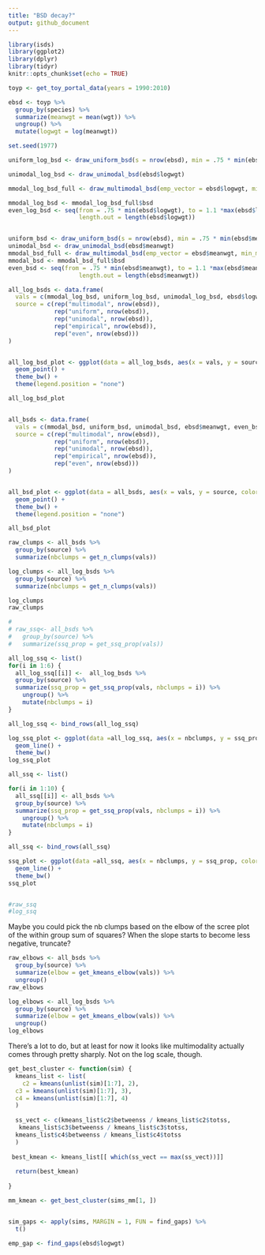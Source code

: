 ```yaml
---
title: "BSD decay?"
output: github_document
---
```


```r
library(isds)
library(ggplot2)
library(dplyr)
library(tidyr)
knitr::opts_chunk$set(echo = TRUE)

toyp <- get_toy_portal_data(years = 1990:2010)

ebsd <- toyp %>%
  group_by(species) %>%
  summarize(meanwgt = mean(wgt)) %>%
  ungroup() %>%
  mutate(logwgt = log(meanwgt))

set.seed(1977)

uniform_log_bsd <- draw_uniform_bsd(s = nrow(ebsd), min = .75 * min(ebsd$logwgt), max = 1.1 *max(ebsd$logwgt))

unimodal_log_bsd <- draw_unimodal_bsd(ebsd$logwgt)

mmodal_log_bsd_full <- draw_multimodal_bsd(emp_vector = ebsd$logwgt, min_sd_coeff = 1, max_sd_coeff = 2)

mmodal_log_bsd <- mmodal_log_bsd_full$bsd
even_log_bsd <- seq(from = .75 * min(ebsd$logwgt), to = 1.1 *max(ebsd$logwgt),
                    length.out = length(ebsd$logwgt))


uniform_bsd <- draw_uniform_bsd(s = nrow(ebsd), min = .75 * min(ebsd$meanwgt), max = 1.1 * max(ebsd$meanwgt))
unimodal_bsd <- draw_unimodal_bsd(ebsd$meanwgt)
mmodal_bsd_full <- draw_multimodal_bsd(emp_vector = ebsd$meanwgt, min_mode_gap = 20, min_sd_coeff = 1, max_sd_coeff = 3)
mmodal_bsd <- mmodal_bsd_full$bsd
even_bsd <- seq(from = .75 * min(ebsd$meanwgt), to = 1.1 *max(ebsd$meanwgt),
                    length.out = length(ebsd$meanwgt))
```


```r

all_log_bsds <- data.frame(
  vals = c(mmodal_log_bsd, uniform_log_bsd, unimodal_log_bsd, ebsd$logwgt, even_log_bsd),
  source = c(rep("multimodal", nrow(ebsd)),
             rep("uniform", nrow(ebsd)), 
             rep("unimodal", nrow(ebsd)),
             rep("empirical", nrow(ebsd)),
             rep("even", nrow(ebsd)))
)


all_log_bsd_plot <- ggplot(data = all_log_bsds, aes(x = vals, y = source, color = source)) +
  geom_point() +
  theme_bw() +
  theme(legend.position = "none")

all_log_bsd_plot


all_bsds <- data.frame(
  vals = c(mmodal_bsd, uniform_bsd, unimodal_bsd, ebsd$meanwgt, even_bsd),
  source = c(rep("multimodal", nrow(ebsd)),
             rep("uniform", nrow(ebsd)), 
             rep("unimodal", nrow(ebsd)),
             rep("empirical", nrow(ebsd)),
             rep("even", nrow(ebsd)))
)


all_bsd_plot <- ggplot(data = all_bsds, aes(x = vals, y = source, color = source)) +
  geom_point() +
  theme_bw() +
  theme(legend.position = "none")

all_bsd_plot


```

```r

raw_clumps <- all_bsds %>%
  group_by(source) %>%
  summarize(nbclumps = get_n_clumps(vals))

log_clumps <- all_log_bsds %>%
  group_by(source) %>%
  summarize(nbclumps = get_n_clumps(vals))

log_clumps
raw_clumps

```

```r
# 
# raw_ssq<- all_bsds %>%
#   group_by(source) %>%
#   summarize(ssq_prop = get_ssq_prop(vals))

all_log_ssq <- list() 
for(i in 1:6) {
  all_log_ssq[[i]] <-  all_log_bsds %>%
  group_by(source) %>%
  summarize(ssq_prop = get_ssq_prop(vals, nbclumps = i)) %>%
    ungroup() %>%
    mutate(nbclumps = i)
}

all_log_ssq <- bind_rows(all_log_ssq)

log_ssq_plot <- ggplot(data =all_log_ssq, aes(x = nbclumps, y = ssq_prop, color = source)) + 
  geom_line() +
  theme_bw()
log_ssq_plot

all_ssq <- list() 

for(i in 1:10) {
  all_ssq[[i]] <- all_bsds %>%
  group_by(source) %>%
  summarize(ssq_prop = get_ssq_prop(vals, nbclumps = i)) %>%
    ungroup() %>%
    mutate(nbclumps = i)
}

all_ssq <- bind_rows(all_ssq)

ssq_plot <- ggplot(data =all_ssq, aes(x = nbclumps, y = ssq_prop, color = source)) + 
  geom_line() +
  theme_bw()
ssq_plot


#raw_ssq
#log_ssq

```


Maybe you could pick the nb clumps based on the elbow of the scree plot of the within group sum of squares?
When the slope starts to become less negative, truncate?

```r
raw_elbows <- all_bsds %>%
  group_by(source) %>%
  summarize(elbow = get_kmeans_elbow(vals)) %>%
  ungroup()
raw_elbows

log_elbows <- all_log_bsds %>%
  group_by(source) %>%
  summarize(elbow = get_kmeans_elbow(vals)) %>%
  ungroup()
log_elbows

```



There's a lot to do, but at least for now it looks like multimodality actually comes through pretty sharply. Not on the log scale, though.


```r


get_best_cluster <- function(sim) {
  kmeans_list <- list(
    c2 = kmeans(unlist(sim)[1:7], 2),
  c3 = kmeans(unlist(sim)[1:7], 3),
  c4 = kmeans(unlist(sim)[1:7], 4)
  )
  
  ss_vect <- c(kmeans_list$c2$betweenss / kmeans_list$c2$totss,
   kmeans_list$c3$betweenss / kmeans_list$c3$totss,
  kmeans_list$c4$betweenss / kmeans_list$c4$totss
  )
  
 best_kmean <- kmeans_list[[ which(ss_vect == max(ss_vect))]]
  
  return(best_kmean)
  
}

mm_kmean <- get_best_cluster(sims_mm[1, ])


sim_gaps <- apply(sims, MARGIN = 1, FUN = find_gaps) %>%
  t()

emp_gap <- find_gaps(ebsd$logwgt)
```

